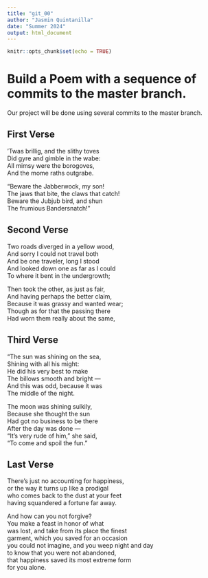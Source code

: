```yaml
---
title: "git_00"
author: "Jasmin Quintanilla"
date: "Summer 2024"
output: html_document
---
```


```r
knitr::opts_chunk$set(echo = TRUE)
```
# Build a Poem with a sequence of commits to the master branch.
Our project will be done using several commits to the master branch.
<!-- Do not modify or change any text in "!--" bracketed areas such as this --- these are instructions to
you, if you change any of this the git program will notice it and compromise your git merging strategy !-->

## First Verse 
<!--Put the first five lines of a poem by Lewis Carrol in this section!-->


’Twas brillig, and the slithy toves  
      Did gyre and gimble in the wabe:  
All mimsy were the borogoves,  
      And the mome raths outgrabe.  

“Beware the Jabberwock, my son!  
      The jaws that bite, the claws that catch!  
Beware the Jubjub bird, and shun  
      The frumious Bandersnatch!”  
      
      
## Second Verse
<!--Put the first five lines of a poem by Robert Frost here!-->

Two roads diverged in a yellow wood,  
And sorry I could not travel both  
And be one traveler, long I stood  
And looked down one as far as I could  
To where it bent in the undergrowth;  

Then took the other, as just as fair,  
And having perhaps the better claim,  
Because it was grassy and wanted wear;  
Though as for that the passing there  
Had worn them really about the same, 


## Third Verse
<!--Put the first two verses of The Walrus and the Carpenter here!-->

"The sun was shining on the sea,  
      Shining with all his might:  
He did his very best to make  
      The billows smooth and bright —  
And this was odd, because it was  
      The middle of the night.  

The moon was shining sulkily,  
      Because she thought the sun  
Had got no business to be there  
      After the day was done —  
"It's very rude of him," she said,  
      "To come and spoil the fun." 
  
      
      
## Last Verse
<!--Put a short poem of your choice 8-20 lines,here!-->

There’s just no accounting for happiness,  
or the way it turns up like a prodigal  
who comes back to the dust at your feet  
having squandered a fortune far away.  

And how can you not forgive?  
You make a feast in honor of what  
was lost, and take from its place the finest  
garment, which you saved for an occasion  
you could not imagine, and you weep night and day  
to know that you were not abandoned,  
that happiness saved its most extreme form  
for you alone.  





